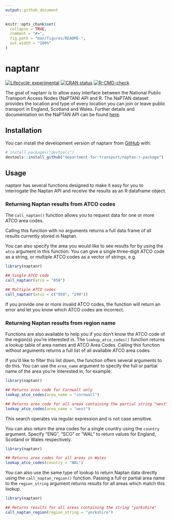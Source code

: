 ```yaml
---
output: github_document
---
```


<!-- README.md is generated from README.Rmd. Please edit that file -->

```r
knitr::opts_chunk$set(
  collapse = TRUE,
  comment = "#>",
  fig.path = "man/figures/README-",
  out.width = "100%"
)
```

# naptanr

<!-- badges: start -->
[![Lifecycle: experimental](https://img.shields.io/badge/lifecycle-experimental-orange.svg)](https://lifecycle.r-lib.org/articles/stages.html#experimental)
[![CRAN status](https://www.r-pkg.org/badges/version/naptanr)](https://CRAN.R-project.org/package=naptanr)
[![R-CMD-check](https://github.com/department-for-transport/naptan-r-package/workflows/R-CMD-check/badge.svg)](https://github.com/department-for-transport/naptan-r-package/actions)
<!-- badges: end -->

The goal of naptanr is to allow easy interface between the National Public Transport Access Nodes (NaPTAN) API and R. The NaPTAN dataset provides the location and type of every location you can join or leave public transport in England, Scotland and Wales. Further details and documentation on the NaPTAN API can be found [here](https://naptan.api.dft.gov.uk/swagger/index.html).

## Installation

You can install the development version of naptanr from [GitHub](https://github.com/) with:

``` r
# install.packages("devtools")
devtools::install_github("department-for-transport/naptan-r-package")
```

## Usage

naptanr has several functions designed to make it easy for you to interrogate the Naptan API and receive the results as an R dataframe object.

### Returning Naptan results from ATCO codes

The `call_naptan()` function allows you to request data for one or more ATCO area codes. 

Calling this function with no arguments returns a full data frame of all results currently stored in Naptan. 

You can also specify the area you would like to see results for by using the `atco` argument in this function. You can give a single three-digit ATCO code as a string, or multiple ATCO codes as a vector of strings, e.g. 

```r
library(naptanr)

## Single ATCO code
call_naptanr(atco = "050")

## Multiple ATCO codes
call_naptanr(atco = c("050", "290"))
```

If you provide one or more invalid ATCO codes, the function will return an error and let you know which ATCO codes are incorrect.

### Returning Naptan results from region name

Functions are also available to help you if you don't know the ATCO code of the region(s) you're interested in. The `lookup_atco_codes()` function returns a lookup table of area names and ATCO Area Codes. Calling this function without arguments returns a full list of all available ATCO area codes.

If you'd like to filter this list down, the function offers several arguments to do this. You can use the `area_name` argument to specify the full or partial name of the area you're interested in, for example:

```r
library(naptanr)

## Returns area code for Cornwall only
lookup_atco_codes(area_name = "cornwall")

## Returns area code for all areas containing the partial string "west"
lookup_atco_codes(area_name = "west")

```

This search operates via regular expression and is not case sensitive.

You can also return the area codes for a single country using the `country` argument. Specify "ENG", "SCO" or "WAL" to return values for England, Scotland or Wales respectively.

```r
library(naptanr)

## Returns area codes for all areas in Wales 
lookup_atco_codes(country = "WAL")

```

You can also use the same type of lookup to return Naptan data directly using the `call_naptan_region()` function. Passing a full or partial area name to the `region_string` argument returns results for all areas which match this lookup.

```r
library(naptanr)

## Returns results for all areas containing the string "yorkshire"  
call_naptan_region(region_string = "yorkshire")

```